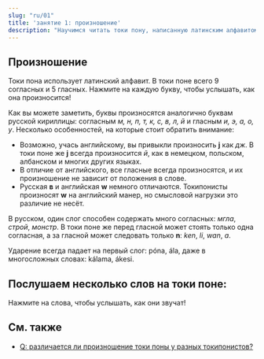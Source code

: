 ```yaml
---
slug: "ru/01"
title: 'занятие 1: произношение'
description: "Научимся читать токи пону, написанную латинским алфавитом!"
---
```



## Произношение

Токи пона использует латинский алфавит. В токи поне всего 9 согласных и 5 гласных. Нажмите на каждую букву, чтобы услышать, как она произносится!

<PhonoTable />

Как вы можете заметить, буквы произносятся аналогично буквам русской кириллицы: согласным *м, н, п, т, к, с, в, л, й* и гласным *и, э, а, о, у*. Несколько особенностей, на которые стоит обратить внимание:

* Возможно, учась английскому, вы привыкли произносить **j** как *дж*. В токи поне же **j** всегда произносится *й*, как в немецком, польском, албанском и многих других языках.
* В отличие от английского, все гласные всегда произносятся, и их произношение не зависит от положения в слове.
* Русская **в** и английская **w** немного отличаются. Токипонисты произносят **w** на английский манер, но смысловой нагрузки это различие не несёт.

В русском, один слог способен содержать много согласных: *мгла*, *строй*, *монстр*. В токи поне же перед гласной может стоять только одна согласная, а за гласной может следовать только **n**: *ken*, *li*, *wan*, *a*.

Ударение всегда падает на первый слог: póna, ála, даже в многосложных словах: kálama, ákesi.

## Послушаем несколько слов на токи поне:

Нажмите на слова, чтобы услышать, как они звучат!

<PhonoExamples />

## См. также

* [Q: различается ли произношение токи поны у разных токипонистов?](/ru/sound-variation/)
